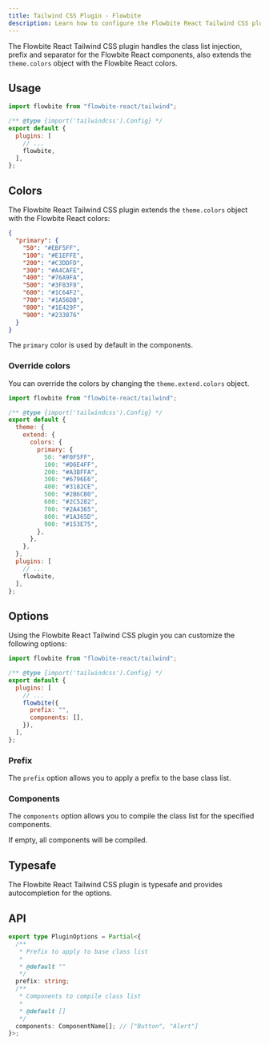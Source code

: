 ```yaml
---
title: Tailwind CSS Plugin - Flowbite
description: Learn how to configure the Flowbite React Tailwind CSS plugin
---
```


The Flowbite React Tailwind CSS plugin handles the class list injection, prefix and separator for the Flowbite React components, also extends the `theme.colors` object with the Flowbite React colors.

## Usage

```js {1,7}
import flowbite from "flowbite-react/tailwind";

/** @type {import('tailwindcss').Config} */
export default {
  plugins: [
    // ...
    flowbite,
  ],
};
```

## Colors

The Flowbite React Tailwind CSS plugin extends the `theme.colors` object with the Flowbite React colors:

```json
{
  "primary": {
    "50": "#EBF5FF",
    "100": "#E1EFFE",
    "200": "#C3DDFD",
    "300": "#A4CAFE",
    "400": "#76A9FA",
    "500": "#3F83F8",
    "600": "#1C64F2",
    "700": "#1A56DB",
    "800": "#1E429F",
    "900": "#233876"
  }
}
```

The `primary` color is used by default in the components.

### Override colors

You can override the colors by changing the `theme.extend.colors` object.

```js {8-19}
import flowbite from "flowbite-react/tailwind";

/** @type {import('tailwindcss').Config} */
export default {
  theme: {
    extend: {
      colors: {
        primary: {
          50: "#F0F5FF",
          100: "#D6E4FF",
          200: "#A3BFFA",
          300: "#6796E6",
          400: "#3182CE",
          500: "#2B6CB0",
          600: "#2C5282",
          700: "#2A4365",
          800: "#1A365D",
          900: "#153E75",
        },
      },
    },
  },
  plugins: [
    // ...
    flowbite,
  ],
};
```

## Options

Using the Flowbite React Tailwind CSS plugin you can customize the following options:

```js {8-10}
import flowbite from "flowbite-react/tailwind";

/** @type {import('tailwindcss').Config} */
export default {
  plugins: [
    // ...
    flowbite({
      prefix: "",
      components: [],
    }),
  ],
};
```

### Prefix

The `prefix` option allows you to apply a prefix to the base class list.

### Components

The `components` option allows you to compile the class list for the specified components.

If empty, all components will be compiled.

## Typesafe

The Flowbite React Tailwind CSS plugin is typesafe and provides autocompletion for the options.

## API

```ts
export type PluginOptions = Partial<{
  /**
   * Prefix to apply to base class list
   *
   * @default ""
   */
  prefix: string;
  /**
   * Components to compile class list
   *
   * @default []
   */
  components: ComponentName[]; // ["Button", "Alert"]
}>;
```
